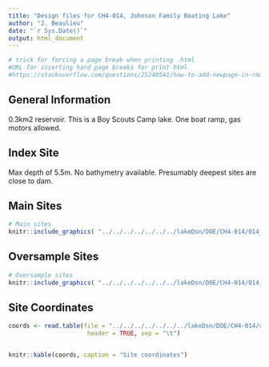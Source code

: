 ```yaml
---
title: "Design files for CH4-014, Johnson Family Boating Lake"
author: "J. Beaulieu"
date: "`r Sys.Date()`"
output: html_document
---
```


```r
# trick for forcing a page break when printing .html
#URL for inserting hard page breaks for print html
#https://stackoverflow.com/questions/25240541/how-to-add-newpage-in-rmarkdown-in-a-smart-way
```
## General Information
0.3km2 reservoir.  This is a Boy Scouts Camp lake.  One boat ramp, gas motors allowed.

## Index Site
Max depth of 5.5m.  No bathymetry available.  Presumably deepest sites are close to dam.

## Main Sites
```r
# Main sites
knitr::include_graphics( "../../../../../../../lakeDsn/DOE/CH4-014/014_Main.png")
```
<P style="page-break-before: always">
  
  

## Oversample Sites
```r
# Oversample sites
knitr::include_graphics( "../../../../../../../lakeDsn/DOE/CH4-014/014_Over.png")
```

<P style="page-break-before: always">
## Site Coordinates
```r

coords <- read.table(file = "../../../../../../../lakeDsn/DOE/CH4-014/ch4_014Sites.txt",
                      header = TRUE, sep = "\t")


knitr::kable(coords, caption = "Site coordinates")
```